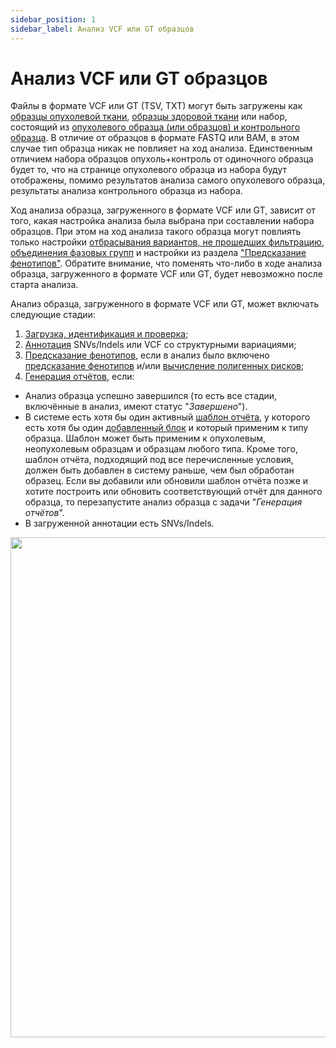 ```yaml
---
sidebar_position: 1
sidebar_label: Анализ VCF или GT образцов
---
```


# Анализ VCF или GT образцов

Файлы в формате VCF или GT (TSV, TXT) могут быть загружены как
[образцы опухолевой ткани](/uploading-samples/tumor-only/upload-for-new-patient),
[образцы здоровой ткани](/uploading-samples/normal-sample/upload-for-new-patient) или набор,
состоящий
из [опухолевого образца (или образцов) и контрольного образца](/uploading-samples/tumor-normal/upload-for-new-patient).
В отличие от образцов в формате FASTQ или BAM, в этом случае тип образца никак не повлияет
на ход анализа. Единственным отличием набора образцов опухоль+контроль от одиночного образца будет то, что на
странице опухолевого образца из набора будут отображены, помимо результатов анализа самого
опухолевого образца, результаты анализа контрольного образца из набора.

Ход анализа образца, загруженного в формате VCF или GT, зависит от того, какая настройка
анализа была выбрана при составлении набора образцов. При этом на ход анализа такого образца
могут повлиять только
настройки [отбрасывания вариантов, не прошедших фильтрацию](/settings/settings/variant-discovery-settings#allow-filtered-variants),
[объединения фазовых групп](/settings/settings/variant-discovery-settings#pg-merge-distance) и
настройки из раздела ["Предсказание фенотипов"](/settings/settings/variant-discovery-settings#phenotype-prediction).
Обратите внимание, что поменять что-либо в ходе анализа образца, загруженного в формате VCF или GT,
будет невозможно после старта анализа.

Анализ образца, загруженного в формате VCF или GT, может включать следующие стадии:
1. [Загрузка, идентификация и проверка](/results/workflow-details/vcf-analysis/upload-identify-verify);
2. [Аннотация](/results/workflow-details/vcf-analysis/annotation) SNVs/Indels или VCF со
структурными вариациями;
3. [Предсказание фенотипов](/results/workflow-details/vcf-analysis/phenotypes), если в анализ
было включено [предсказание фенотипов](/settings/settings/variant-discovery-settings#enable-phenotype-prediction)
и/или [вычисление полигенных рисков](/settings/settings/variant-discovery-settings#polygenic-risk-scores-calculation);
4. [Генерация отчётов](/results/workflow-details/vcf-analysis/report-generation), если:
- Анализ образца успешно завершился (то есть все стадии, включённые в анализ, имеют статус "*Завершено*").
- В системе есть хотя бы один активный [шаблон отчёта](/settings/report-templates/report-templates), у
которого есть хотя бы один [добавленный блок](/settings/report-templates/report-templates#add-block) и
который применим к типу образца. Шаблон может быть применим к опухолевым, неопухолевым образцам и
образцам любого типа. Кроме того, шаблон отчёта, подходящий под все перечисленные условия, должен
быть добавлен в систему раньше, чем был обработан образец. Если вы добавили или обновили шаблон
отчёта позже и хотите построить или обновить соответствующий отчёт для данного образца, то перезапустите
анализ образца с задачи "*Генерация отчётов*".
- В загруженной аннотации есть SNVs/Indels.

<p align="center">
<img src={require('/img/rus/vcf_pipeline.png').default} width="800"/>
</p>
